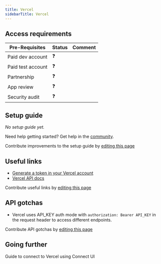 ```yaml
---
title: Vercel
sidebarTitle: Vercel
---
```



<Overview />
<PreBuiltTooling />
<PreBuiltUseCases />

## Access requirements
| Pre-Requisites | Status | Comment|
| - | - | - |
| Paid dev account | ❓ |  |
| Paid test account | ❓ |  |
| Partnership | ❓ | |
| App review | ❓ |  |
| Security audit | ❓ | |


## Setup guide

_No setup guide yet._

<Tip>Need help getting started? Get help in the [community](https://nango.dev/slack).</Tip>

<Note>Contribute improvements to the setup guide by [editing this page](https://github.com/nangohq/nango/tree/master/docs-v2/integrations/all/devin.mdx)</Note>


## Useful links

-   [Generate a token in your Vercel account](https://vercel.com/account/settings/tokens)
-   [Vercel API docs](https://vercel.com/docs/rest-api/reference/welcome)

<Note>Contribute useful links by [editing this page](https://github.com/nangohq/nango/tree/master/docs-v2/integrations/all/vercel.mdx)</Note>

## API gotchas

- Vercel uses API_KEY auth mode with `authorization: Bearer API_KEY` in the request header to access different endpoints.

<Note>Contribute API gotchas by [editing this page](https://github.com/nangohq/nango/tree/master/docs-v2/integrations/all/vercel.mdx)</Note>


## Going further

<Card title="Connect to Vercel" icon="link" href="/integrations/all/vercel/connect" horizontal>
  Guide to connect to Vercel using Connect UI
</Card>

